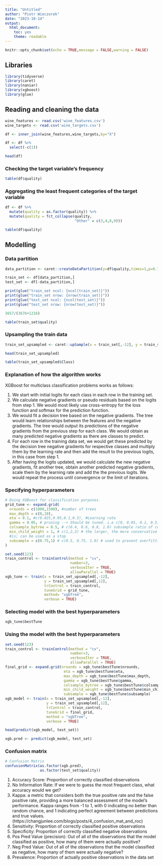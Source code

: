 ---
title: "Untitled"
author: "Piotr Wieczorek"
date: "2023-10-14"
output: 
  html_document: 
    toc: yes
    theme: readable
---

```{r setup, include=FALSE}
knitr::opts_chunk$set(echo = TRUE,message = FALSE,warning = FALSE)
```

## Libraries

```{r}
library(tidyverse)
library(caret)
library(naniar)
library(xgboost)
library(glue)
```


## Reading and cleaning the data

```{r}
wine_features <- read.csv('wine_features.csv')
wine_targets <- read.csv('wine_targets.csv')

df <- inner_join(wine_features,wine_targets,by="X")
```

```{r}
df <- df %>%
  select(-c(1))
```

```{r}
head(df)
```
### Checking the target variable's frequency

```{r}
table(df$quality)
```
### Aggregating the least frequent categories of the target variable

```{r}
df <- df %>%
  mutate(quality = as.factor(quality)) %>%
  mutate(quality = fct_collapse(quality,
                                "Other" = c(3,4,8,9)))
```


```{r}
table(df$quality)
```

## Modelling

### Data partition

```{r}
data_partition <- caret::createDataPartition(y=df$quality,times=1,p=0.75,list=FALSE)

train_set <- df[data_partition,]
test_set <- df[-data_partition,]

print(glue("train_set ncol: {ncol(train_set)}"))
print(glue("train_set nrow: {nrow(train_set)}"))
print(glue("test_set ncol: {ncol(test_set)}"))
print(glue("test_set nrow: {nrow(test_set)}"))
```
```{r}
3657/(3676+1216)
```

```{r}
table(train_set$quality)
```
### Upsampling the train data

```{r}
train_set_upsampled <- caret::upSample(x = train_set[,-12], y = train_set$quality)
```

```{r}
head(train_set_upsampled)
```
```{r}
table(train_set_upsampled$Class)
```
### Explanation of how the algorithm works

XGBoost for multiclass classification problems works as follows:

1. We start with initial logits for each class in each row in the training set.
2. We calculate negative gradients or pseudo residuals based on the logits from step 1. We would most likely use cross-entropy for the loss function and softmax for the prediction function. 
3. We would fit a decision tree based on the negative gradients. The tree would learn relationships between the features and the negative gradients. The tree would output its predictions of the negative gradients from the previous step for each class. We would obtain as many predicted negative gradients as there are classes to predict. 
4. For each row in the training data set, we would get these predicted by the decision tree negative gradients for respective classes and multiply them by the learning rate and then add the result to the previous logits, in this case from step 1.
5. After having the logits updated, we would calculate the new negative gradients, fit another tree, obtain another predicted negative gradients, scale them by the learning rate and add the the previous logits. We would repeat the process until convergence or the limit of iterations.


### Specifying hyperparameters

```{r}
# Doing XGBoost for classification purposes.
grid_tune <- expand.grid(
  nrounds = c(1000,1500), #number of trees
  max_depth = c(8,10),
  eta = 0.1, #c(0.025,0.05,0.1,0.3), #Learning rate
  gamma = 0.05, # pruning --> Should be tuned. i.e c(0, 0.05, 0.1, 0.5, 0.7, 0.9, 1.0)
  colsample_bytree = 0.5, # c(0.4, 0.6, 0.8, 1.0) subsample ratio of columns for tree
  min_child_weight = 1, # c(1,2,3) # the larger, the more conservative the model
  #is; can be used as a stop
  subsample = c(0.75,1) # c(0.5, 0.75, 1.0) # used to prevent overfitting by sampling X% training
)
```

```{r}
set.seed(123)
train_control <- trainControl(method = "cv",
                              number=3,
                              verboseIter = TRUE,
                              allowParallel = TRUE)
xgb_tune <- train(x = train_set_upsampled[,-12],
                  y = train_set_upsampled[,12],
                  trControl = train_control,
                  tuneGrid = grid_tune,
                  method= "xgbTree",
                  verbose = TRUE)
```

### Selecting model with the best hyperparameters

```{r}
xgb_tune$bestTune
```

### Using the model with the best hyperparameters

```{r}
set.seed(123)
train_control <- trainControl(method = "cv",
                              number=3,
                              verboseIter = TRUE,
                              allowParallel = TRUE)
final_grid <- expand.grid(nrounds = xgb_tune$bestTune$nrounds,
                           eta = xgb_tune$bestTune$eta,
                           max_depth = xgb_tune$bestTune$max_depth,
                           gamma = xgb_tune$bestTune$gamma,
                           colsample_bytree = xgb_tune$bestTune$colsample_bytree,
                           min_child_weight = xgb_tune$bestTune$min_child_weight,
                           subsample = xgb_tune$bestTune$subsample)
xgb_model <- train(x = train_set_upsampled[,-12],
                   y = train_set_upsampled[,12],
                   trControl = train_control,
                   tuneGrid = final_grid,
                   method = "xgbTree",
                   verbose = TRUE)
```

```{r}
head(predict(xgb_model, test_set))
```

```{r}
xgb.pred <- predict(xgb_model, test_set)
```

### Confusion matrix

```{r}
# Confusion Matrix
confusionMatrix(as.factor(xgb.pred),
                as.factor(test_set$quality))
```

1. Accuracy Score: Proportion of correctly classified observations
2. No Information Rate: If we were to guess the most frequent class, what accuracy would we get?
3. Kappa: a metric that considers both the true positive rate and the false positive rate, providing a more balanced assessment of the model’s performance. Kappa ranges from -1 to 1, with 0 indicating no better than random chance, and 1 indicating perfect agreement between predictions and true values. (https://changjunlee.com/blogs/posts/4_confusion_mat_and_roc)
4. Sensitivity: Proportion of correctly classified positive observations
5. Specificity: Proportion of correctly classified negative observations
6. Pos Pred Value (precision): Out of all of the observations that the model classified as positive, how many of them were actually positive?
7. Neg Pred Value: Out of all of the observations that the model classified as negative, how many of them were actually negative?
8. Prevalence: Proportion of actually positive observations in the data set

